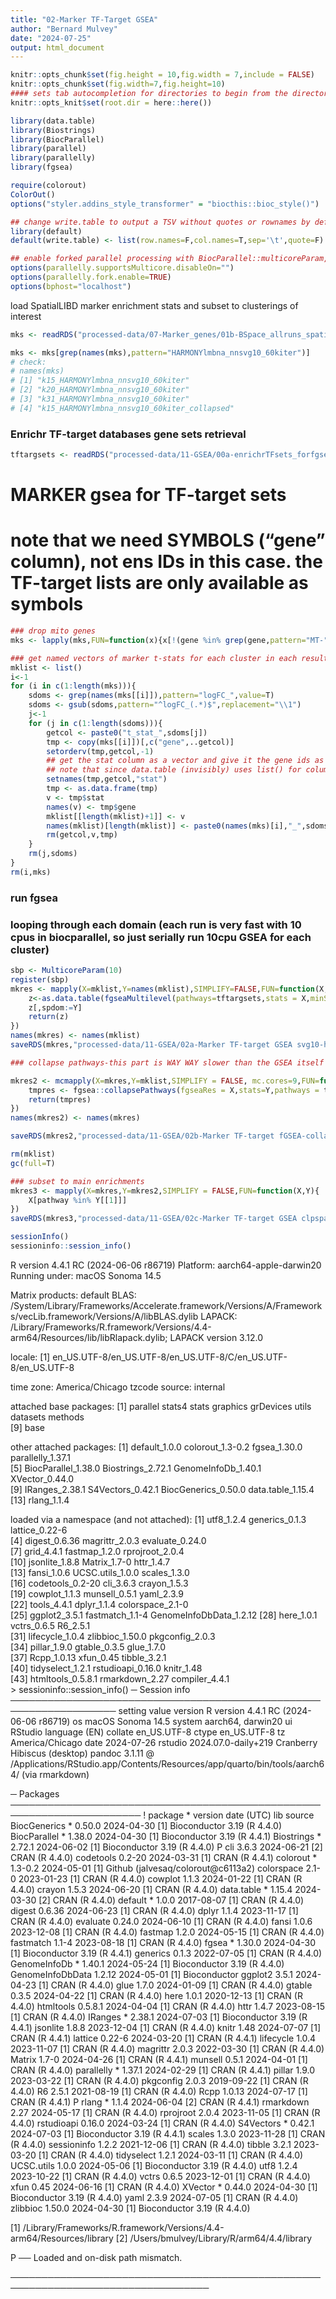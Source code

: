 ```yaml
---
title: "02-Marker TF-Target GSEA"
author: "Bernard Mulvey"
date: "2024-07-25"
output: html_document
---
```


```r
knitr::opts_chunk$set(fig.height = 10,fig.width = 7,include = FALSE)
knitr::opts_chunk$set(fig.width=7,fig.height=10)
#### sets tab autocompletion for directories to begin from the directory containing the .Rproj session, instead of the script's directory if different
knitr::opts_knit$set(root.dir = here::here())

library(data.table)
library(Biostrings)
library(BiocParallel)
library(parallel)
library(parallelly)
library(fgsea)

require(colorout)
ColorOut()
options("styler.addins_style_transformer" = "biocthis::bioc_style()")

## change write.table to output a TSV without quotes or rownames by default
library(default)
default(write.table) <- list(row.names=F,col.names=T,sep='\t',quote=F)

## enable forked parallel processing with BiocParallel::multicoreParam, future::, etc
options(parallelly.supportsMulticore.disableOn="")
options(parallelly.fork.enable=TRUE)
options(bphost="localhost")

```

load SpatialLIBD marker enrichment stats and subset to clusterings of interest
```r
mks <- readRDS("processed-data/07-Marker_genes/01b-BSpace_allruns_spatialLIBD-regwrap-enrichment_full.RDS")

mks <- mks[grep(names(mks),pattern="HARMONYlmbna_nnsvg10_60kiter")]
# check:
# names(mks)
# [1] "k15_HARMONYlmbna_nnsvg10_60kiter"          
# [2] "k20_HARMONYlmbna_nnsvg10_60kiter"          
# [3] "k31_HARMONYlmbna_nnsvg10_60kiter"          
# [4] "k15_HARMONYlmbna_nnsvg10_60kiter_collapsed"

```

### Enrichr TF-target databases gene sets retrieval
```r
tftargsets <- readRDS("processed-data/11-GSEA/00a-enrichrTFsets_forfgseainput.RDS")
```

# MARKER gsea for TF-target sets
# note that we need SYMBOLS ("gene" column), not ens IDs in this case. the TF-target lists are only available as symbols
```r
### drop mito genes
mks <- lapply(mks,FUN=function(x){x[!(gene %in% grep(gene,pattern="MT-",value=T))]})

### get named vectors of marker t-stats for each cluster in each result set (max 15+20+31+13)=79; probably less for clusters that dropped from spatiallibd due to poor representation
mklist <- list()
i<-1
for (i in c(1:length(mks))){
    sdoms <- grep(names(mks[[i]]),pattern="logFC_",value=T)
    sdoms <- gsub(sdoms,pattern="^logFC_(.*)$",replacement="\\1")
    j<-1
    for (j in c(1:length(sdoms))){
        getcol <- paste0("t_stat_",sdoms[j])
        tmp <- copy(mks[[i]])[,c("gene",..getcol)]
        setorderv(tmp,getcol,-1)
        ## get the stat column as a vector and give it the gene ids as names for fgsea
        ## note that since data.table (invisibly) uses list() for column data, its cleaner to just make the working table a data frame for this last bit
        setnames(tmp,getcol,"stat")
        tmp <- as.data.frame(tmp)
        v <- tmp$stat
        names(v) <- tmp$gene
        mklist[[length(mklist)+1]] <- v
        names(mklist)[length(mklist)] <- paste0(names(mks)[i],"_",sdoms[j])
        rm(getcol,v,tmp)
    }
    rm(j,sdoms)
}
rm(i,mks)
```

### run fgsea
### looping through each domain (each run is very fast with 10 cpus in biocparallel, so just serially run 10cpu GSEA for each cluster)

```r
sbp <- MulticoreParam(10)
register(sbp)
mkres <- mapply(X=mklist,Y=names(mklist),SIMPLIFY=FALSE,FUN=function(X,Y){
    z<-as.data.table(fgseaMultilevel(pathways=tftargsets,stats = X,minSize = 15,maxSize = 500,eps=0.0,BPPARAM = sbp,nPermSimple = 50000))
    z[,spdom:=Y]
    return(z)
})
names(mkres) <- names(mklist)
saveRDS(mkres,"processed-data/11-GSEA/02a-Marker TF-target GSEA svg10-hmnyLmdaNA_BS60k-k15-k20-k31-k15clpsd.RDS")

### collapse pathways-this part is WAY WAY slower than the GSEA itself and serialized, so bplapply it

mkres2 <- mcmapply(X=mkres,Y=mklist,SIMPLIFY = FALSE, mc.cores=9,FUN=function(X,Y){
    tmpres <- fgsea::collapsePathways(fgseaRes = X,stats=Y,pathways = tftargsets)
    return(tmpres)
})
names(mkres2) <- names(mkres)

saveRDS(mkres2,"processed-data/11-GSEA/02b-Marker TF-target fGSEA-collapsePathways output.RDS")

rm(mklist)
gc(full=T)

### subset to main enrichments
mkres3 <- mapply(X=mkres,Y=mkres2,SIMPLIFY = FALSE,FUN=function(X,Y){
    X[pathway %in% Y[[1]]]
})
saveRDS(mkres3,"processed-data/11-GSEA/02c-Marker TF-target GSEA clpspath mainPathways-only.RDS")
```

```r
sessionInfo()
sessioninfo::session_info()
```
R version 4.4.1 RC (2024-06-06 r86719)
Platform: aarch64-apple-darwin20
Running under: macOS Sonoma 14.5

Matrix products: default
BLAS:   /System/Library/Frameworks/Accelerate.framework/Versions/A/Frameworks/vecLib.framework/Versions/A/libBLAS.dylib 
LAPACK: /Library/Frameworks/R.framework/Versions/4.4-arm64/Resources/lib/libRlapack.dylib;  LAPACK version 3.12.0

locale:
[1] en_US.UTF-8/en_US.UTF-8/en_US.UTF-8/C/en_US.UTF-8/en_US.UTF-8

time zone: America/Chicago
tzcode source: internal

attached base packages:
[1] parallel  stats4    stats     graphics  grDevices utils     datasets  methods  
[9] base     

other attached packages:
 [1] default_1.0.0       colorout_1.3-0.2    fgsea_1.30.0        parallelly_1.37.1  
 [5] BiocParallel_1.38.0 Biostrings_2.72.1   GenomeInfoDb_1.40.1 XVector_0.44.0     
 [9] IRanges_2.38.1      S4Vectors_0.42.1    BiocGenerics_0.50.0 data.table_1.15.4  
[13] rlang_1.1.4        

loaded via a namespace (and not attached):
 [1] utf8_1.2.4              generics_0.1.3          lattice_0.22-6         
 [4] digest_0.6.36           magrittr_2.0.3          evaluate_0.24.0        
 [7] grid_4.4.1              fastmap_1.2.0           rprojroot_2.0.4        
[10] jsonlite_1.8.8          Matrix_1.7-0            httr_1.4.7             
[13] fansi_1.0.6             UCSC.utils_1.0.0        scales_1.3.0           
[16] codetools_0.2-20        cli_3.6.3               crayon_1.5.3           
[19] cowplot_1.1.3           munsell_0.5.1           yaml_2.3.9             
[22] tools_4.4.1             dplyr_1.1.4             colorspace_2.1-0       
[25] ggplot2_3.5.1           fastmatch_1.1-4         GenomeInfoDbData_1.2.12
[28] here_1.0.1              vctrs_0.6.5             R6_2.5.1               
[31] lifecycle_1.0.4         zlibbioc_1.50.0         pkgconfig_2.0.3        
[34] pillar_1.9.0            gtable_0.3.5            glue_1.7.0             
[37] Rcpp_1.0.13             xfun_0.45               tibble_3.2.1           
[40] tidyselect_1.2.1        rstudioapi_0.16.0       knitr_1.48             
[43] htmltools_0.5.8.1       rmarkdown_2.27          compiler_4.4.1         
> sessioninfo::session_info()
─ Session info ───────────────────────────────────────────────────────────────────
 setting  value
 version  R version 4.4.1 RC (2024-06-06 r86719)
 os       macOS Sonoma 14.5
 system   aarch64, darwin20
 ui       RStudio
 language (EN)
 collate  en_US.UTF-8
 ctype    en_US.UTF-8
 tz       America/Chicago
 date     2024-07-26
 rstudio  2024.07.0-daily+219 Cranberry Hibiscus (desktop)
 pandoc   3.1.11 @ /Applications/RStudio.app/Contents/Resources/app/quarto/bin/tools/aarch64/ (via rmarkdown)

─ Packages ───────────────────────────────────────────────────────────────────────
 ! package          * version date (UTC) lib source
   BiocGenerics     * 0.50.0  2024-04-30 [1] Bioconductor 3.19 (R 4.4.0)
   BiocParallel     * 1.38.0  2024-04-30 [1] Bioconductor 3.19 (R 4.4.1)
   Biostrings       * 2.72.1  2024-06-02 [1] Bioconductor 3.19 (R 4.4.0)
 P cli                3.6.3   2024-06-21 [2] CRAN (R 4.4.0)
   codetools          0.2-20  2024-03-31 [1] CRAN (R 4.4.1)
   colorout         * 1.3-0.2 2024-05-01 [1] Github (jalvesaq/colorout@c6113a2)
   colorspace         2.1-0   2023-01-23 [1] CRAN (R 4.4.0)
   cowplot            1.1.3   2024-01-22 [1] CRAN (R 4.4.0)
   crayon             1.5.3   2024-06-20 [1] CRAN (R 4.4.0)
   data.table       * 1.15.4  2024-03-30 [2] CRAN (R 4.4.0)
   default          * 1.0.0   2017-08-07 [1] CRAN (R 4.4.0)
   digest             0.6.36  2024-06-23 [1] CRAN (R 4.4.0)
   dplyr              1.1.4   2023-11-17 [1] CRAN (R 4.4.0)
   evaluate           0.24.0  2024-06-10 [1] CRAN (R 4.4.0)
   fansi              1.0.6   2023-12-08 [1] CRAN (R 4.4.0)
   fastmap            1.2.0   2024-05-15 [1] CRAN (R 4.4.0)
   fastmatch          1.1-4   2023-08-18 [1] CRAN (R 4.4.0)
   fgsea            * 1.30.0  2024-04-30 [1] Bioconductor 3.19 (R 4.4.1)
   generics           0.1.3   2022-07-05 [1] CRAN (R 4.4.0)
   GenomeInfoDb     * 1.40.1  2024-05-24 [1] Bioconductor 3.19 (R 4.4.0)
   GenomeInfoDbData   1.2.12  2024-05-01 [1] Bioconductor
   ggplot2            3.5.1   2024-04-23 [1] CRAN (R 4.4.0)
   glue               1.7.0   2024-01-09 [1] CRAN (R 4.4.0)
   gtable             0.3.5   2024-04-22 [1] CRAN (R 4.4.0)
   here               1.0.1   2020-12-13 [1] CRAN (R 4.4.0)
   htmltools          0.5.8.1 2024-04-04 [1] CRAN (R 4.4.0)
   httr               1.4.7   2023-08-15 [1] CRAN (R 4.4.0)
   IRanges          * 2.38.1  2024-07-03 [1] Bioconductor 3.19 (R 4.4.1)
   jsonlite           1.8.8   2023-12-04 [1] CRAN (R 4.4.0)
   knitr              1.48    2024-07-07 [1] CRAN (R 4.4.1)
   lattice            0.22-6  2024-03-20 [1] CRAN (R 4.4.1)
   lifecycle          1.0.4   2023-11-07 [1] CRAN (R 4.4.0)
   magrittr           2.0.3   2022-03-30 [1] CRAN (R 4.4.0)
   Matrix             1.7-0   2024-04-26 [1] CRAN (R 4.4.1)
   munsell            0.5.1   2024-04-01 [1] CRAN (R 4.4.0)
   parallelly       * 1.37.1  2024-02-29 [1] CRAN (R 4.4.1)
   pillar             1.9.0   2023-03-22 [1] CRAN (R 4.4.0)
   pkgconfig          2.0.3   2019-09-22 [1] CRAN (R 4.4.0)
   R6                 2.5.1   2021-08-19 [1] CRAN (R 4.4.0)
   Rcpp               1.0.13  2024-07-17 [1] CRAN (R 4.4.1)
 P rlang            * 1.1.4   2024-06-04 [2] CRAN (R 4.4.1)
   rmarkdown          2.27    2024-05-17 [1] CRAN (R 4.4.0)
   rprojroot          2.0.4   2023-11-05 [1] CRAN (R 4.4.0)
   rstudioapi         0.16.0  2024-03-24 [1] CRAN (R 4.4.0)
   S4Vectors        * 0.42.1  2024-07-03 [1] Bioconductor 3.19 (R 4.4.1)
   scales             1.3.0   2023-11-28 [1] CRAN (R 4.4.0)
   sessioninfo        1.2.2   2021-12-06 [1] CRAN (R 4.4.0)
   tibble             3.2.1   2023-03-20 [1] CRAN (R 4.4.0)
   tidyselect         1.2.1   2024-03-11 [1] CRAN (R 4.4.0)
   UCSC.utils         1.0.0   2024-05-06 [1] Bioconductor 3.19 (R 4.4.0)
   utf8               1.2.4   2023-10-22 [1] CRAN (R 4.4.0)
   vctrs              0.6.5   2023-12-01 [1] CRAN (R 4.4.0)
   xfun               0.45    2024-06-16 [1] CRAN (R 4.4.0)
   XVector          * 0.44.0  2024-04-30 [1] Bioconductor 3.19 (R 4.4.0)
   yaml               2.3.9   2024-07-05 [1] CRAN (R 4.4.0)
   zlibbioc           1.50.0  2024-04-30 [1] Bioconductor 3.19 (R 4.4.0)

 [1] /Library/Frameworks/R.framework/Versions/4.4-arm64/Resources/library
 [2] /Users/bmulvey/Library/R/arm64/4.4/library

 P ── Loaded and on-disk path mismatch.

──────────────────────────────────────────────────────────────────────────────────
